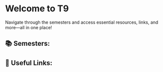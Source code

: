 
# Welcome to T9

Navigate through the semesters and access essential resources, links, and more—all in one place!

## 📚 Semesters:

<Cards>
  <Cards.Card title="Semester 3" href="/sem-3" />
  <Cards.Card title="Semester 4" href="/sem-4" />
  <Cards.Card title="Semester 5" href="/sem-5" />
  <Cards.Card title="Semester 6" href="/sem-6" />
</Cards>

## 🔗 Useful Links:

<Cards>
  <Cards.Card
    title="Join WhatsApp Group"
    href="https://chat.whatsapp.com/JuvHVkzVjc41ywITKe23h0"
    target="_blank"
  />
  <Cards.Card
    title="Submit Material"
    href="https://tally.so/r/nr6d2N"
    target="_blank"
  />
  <Cards.Card
    title="Feedback and Queries"
    href="https://tally.so/r/w48opO"
    target="_blank"
  />
  <Cards.Card title="About me and T9" href="/about" />
  <Cards.Card title="Changelogs" href="/changelogs" />
</Cards>